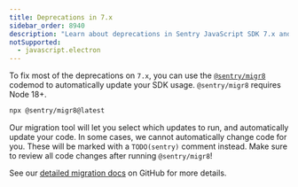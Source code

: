 ```yaml
---
title: Deprecations in 7.x
sidebar_order: 8940
description: "Learn about deprecations in Sentry JavaScript SDK 7.x and how to address them"
notSupported:
  - javascript.electron
---
```


To fix most of the deprecations on `7.x`, you can use the [`@sentry/migr8`](https://www.npmjs.com/package/@sentry/migr8) codemod to automatically update your SDK usage. `@sentry/migr8` requires Node 18+.

```bash
npx @sentry/migr8@latest
```

Our migration tool will let you select which updates to run, and automatically update your code. In some cases, we cannot automatically change code for you. These will be marked with a `TODO(sentry)` comment instead. Make sure to review all code changes after running `@sentry/migr8`!

See our [detailed migration docs](https://github.com/getsentry/sentry-javascript/blob/develop/MIGRATION.md#deprecations-in-7x) on GitHub for more details.

<PlatformContent includePath="migration/javascript-v8/v7-deprecation" />

